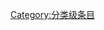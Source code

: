 {{catmore1|[[Wikipedia:测量专题|Wikipedia:测量专题]]}}
{{Articles by Quality|topic=测量|project=测量|format=TOC}}
{{emptycat}}

[[Category:分类级条目|Category:分类级条目]]